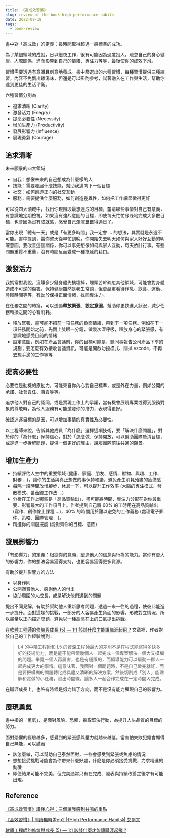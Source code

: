 ```yaml
---
title: 《高成效習慣》
slug: review-of-the-book-high-performance-habits
date: 2022-09-18
tags: 
  - book-review
---
```


書中對「高成效」的定義：長時間取得超過一般標準的成功。

為了某個領域的成就，日以繼夜工作，很有可能因為過度投入，疏忽自己的身心健康、人際關係，進而影響到自己的情緒、專注力等等，最後使你的成效下滑。

習慣需要透過有意識且刻意地養成。書中篩選出的六種習慣，每種習慣提供三種練習，內容不免飄出雞湯味，但還是可以斟酌參考，試著融入在工作與生活，幫助你達到更佳的生活平衡。

六種習慣分別為

- 追求清晰 (Clarity)
- 激發活力 (Enegry)
- 提高必要性 (Necessity)
- 增加生產力 (Productivity)
- 發展影響力 (Influence)
- 展現勇氣 (Courage)

## 追求清晰

 未來願景的四大領域

- 自我：想像未來的自己想成為什麼樣的人
- 技能：需要發展什麼技能，幫助我邁向下一個目標
- 社交：如何創造正向的社交互動
- 服務：需要提供什麼服務，如何創造差異性，如何把工作細節做得更好

可以從四大領域中，找出你現階段最想達成的目標，釐清哪些事情對自己有意義，有意識地定期檢視。如果沒有強烈意圖的目標，即使每天忙忙碌碌地完成大多數目標，也會因為沒有成就感，感覺自己渾渾噩噩得過日子。

當你出現「總有一天」或是「有更多時間」我一定會 ... 的想法，其實就是永遠不可能。書中提到，當你整天從早忙到晚，你開始失去明天如何與家人好好互動的明確意圖。要改善這個關係，你可以事先想像如何與家人互動，每天依計行事。有些問題重質不重量，沒有時間反而變成一種拖延的藉口。

## 激發活力

我媽常對我說，沒賺多少錢身體先搞壞掉，埋頭苦幹疏忽其他領域，可能會對身體造成不可逆的傷害。保持健康雖然是老生常談，但更嚴肅看待作息、飲食、運動、睡眠時間等等，有助於保持正面情緒，找回專注力。

在任務之間的轉換，可以透過**釋放緊張**、**設定意圖**，幫助你更快進入狀況，減少任務轉換之間的心智消耗。

- 釋放緊張，盡可能不把前一項任務的負面情緒，帶到下一項任務。例如在下一項任務開始之前，先閉上雙眼一分鐘，做幾次深呼吸，釋放身心的緊張感，有意識地感受目前的情緒
- 設定意圖，例如在產品會議前，你的目標可能是，聽同事報告公司產品下季的規劃；要怎麼有效接收會議資訊，可能是開啟勿擾模式、關掉 vscode，不再去想手邊的工作等等

## 提高必要性

必要性是動機的原動力，可能來自你內心對自己標準，或是外在力量，例如公開的承諾、社會責任、職責等等。

追求他人對自己的認同，或是實現工作上的承諾，當有機會展現專業或得到服務對象的尊敬時，為他人服務有可能激發你的潛力，表現得更好。

確認追逐目標的原因，可以增加事情的真實性及必要性。

以工程師來說，告訴其他成員「為什麼」選擇這項技術，要「解決什麼問題」，對於你的「為什麼」保持信心，對於「怎麼做」保持開放，可以幫助團隊釐清目標，或是進一步拆解問題，提供一個更好的理由，說服團隊前往共通的願景。

## 增加生產力

- 持續評估人生中的重要領域 (健康、家庭、朋友、感情、財物、興趣、工作、財務 ...)，讓你的生活與真正想做的事保持和諧，避免產生消耗殆盡的疲憊感
- 每隔一段時間放慢腳步，休息一下，可以提升工作效率 (大腦的專注模式、發散模式、番茄鐘工作法 ...)
- 分析在工作上哪些是「高品質輸出」，盡可能將時間、專注力分配在對你最重要、影響最大的工作項目上。作者提到自己將 60% 的工時用在高品質輸出 (寫作、創作線上課程 ...)，40% 的時間用於難以避免的工作義務 (處理電子郵件、策略、團隊管理 ...)。 
- 精進你的關鍵技能 (能對齊你的目標、意圖)

## 發展影響力

「有影響力」的定義：根據你的意願，塑造他人的信念與行為的能力。當你有更大的影響力，你的想法容易獲得支持，也更容易獲得更多資源。

有助於提升影響力的方法

- 以身作則
- 公開讚賞他人、感謝他人的付出
- 協助周圍的人成長，或是解決他們遇到的問題

提出不同見解，有助於幫助他人重新思考問題，透過一來一往的過程，使彼此能進一步提升。面對這類的挑戰，一部分的人容易產生負面的影響，形成對立情況，所以盡量以正向描述問題，避免以一種高高在上的口氣提出挑戰。

在[軟體工程師的修煉與成長 (5) — 1:1 該談什麼才能讓職涯起飛 ?](https://medium.com/@vgod/%E8%BB%9F%E9%AB%94%E5%B7%A5%E7%A8%8B%E5%B8%AB%E7%9A%84%E4%BF%AE%E7%85%89%E8%88%87%E6%88%90%E9%95%B7-5-1-1%E8%A9%B2%E8%AB%87%E4%BB%80%E9%BA%BC%E6%89%8D%E8%83%BD%E8%AE%93%E8%81%B7%E6%B6%AF%E8%B5%B7%E9%A3%9B-eaa10f2df56e) 文章裡，作者對於自己的工作經驗說到：

>L4 的中階工程師和 L5 的資深工程師最大的差別不是在程式能寫得多快多好的技術能力，而是能不能帶領幾個人一起完成一個專案解決一個大又模糊的問題。畢竟一個人再厲害，也是有極限的，而領導能力可以驅動一群人一起完成更大的事情。這意味著，我面對一個問題時，不是自己做完就好，而是要把模糊的問題轉化成具體又清晰的解決方案，然後切割成「別人」能理解和實做的小任務，畫出時間線，讓多人一起合作完成在一定時間內完成。

在職涯成長上，也許有時候是努力錯了方向，而不是沒有能力展現自己的影響力。

## 展現勇氣

書中指的「勇氣」，是面對風險、恐懼，採取堅決行動，為提升人生品質的目標的努力。

面對恐懼的經驗越多，感覺到的緊張感與壓力就越來越低。當害怕失敗犯錯會顯得自己無能，可以試著

- 該怎麼做，可以幫助自己泰然面對，一些會感受到緊張或焦慮的情況
- 想想接受挑戰可能會為你帶來什麼好處，什麼是你必須接受挑戰，力求精進的動機
- 即便結果可能不完美，但完美通常只有在完成、發表與持續改善之後才有可能出現。

## Reference

[《高成效習慣》讀後心得：三個讓我感到共鳴的重點](https://readingoutpost.com/high-performance/)

[《高效習慣》| 閱讀無時差ep2 |《High Performance Habits》| 艾爾文](https://www.youtube.com/watch?v=_aAxScbkT14)

[軟體工程師的修煉與成長 (5) — 1:1 該談什麼才能讓職涯起飛 ?](https://medium.com/@vgod/%E8%BB%9F%E9%AB%94%E5%B7%A5%E7%A8%8B%E5%B8%AB%E7%9A%84%E4%BF%AE%E7%85%89%E8%88%87%E6%88%90%E9%95%B7-5-1-1%E8%A9%B2%E8%AB%87%E4%BB%80%E9%BA%BC%E6%89%8D%E8%83%BD%E8%AE%93%E8%81%B7%E6%B6%AF%E8%B5%B7%E9%A3%9B-eaa10f2df56e)
